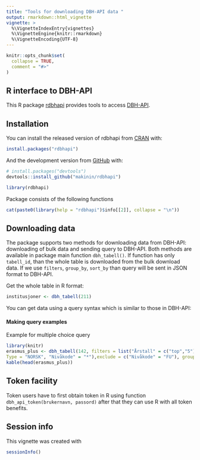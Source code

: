 ```yaml
---
title: "Tools for downloading DBH-API data "
output: rmarkdown::html_vignette
vignette: >
  %\VignetteIndexEntry{vignettes}
  %\VignetteEngine{knitr::rmarkdown}
  %\VignetteEncoding{UTF-8}
---
```


```r
knitr::opts_chunk$set(
  collapse = TRUE,
  comment = "#>"
)
```



## R interface to DBH-API

This R package [rdbhapi](https://github.com/makinin/rdbhapi) provides tools to access [DBH-API](https://dbh.nsd.uib.no/tjenester.action).


## Installation

You can install the released version of rdbhapi from [CRAN](https://CRAN.R-project.org) with:

``` r
install.packages("rdbhapi")
```

And the development version from [GitHub](https://github.com/) with:

``` r
# install.packages("devtools")
devtools::install_github("makinin/rdbhapi")
```
```r
library(rdbhapi)
```
Package consists of the following functions

```r
cat(paste0(library(help = "rdbhapi")$info[[2]], collapse = "\n"))
```

## Downloading data

The package supports two methods for downloading data from DBH-API: 
downloading of bulk data and sending query to DBH-API.
Both methods are available in package main function `dbh_tabell()`. 
If function has only `tabell_id`, than the whole table is 
downloaded from the bulk download data. If we use `filters`, `group_by`, `sort_by` 
than query will be sent in JSON format to DBH-API.

Get the whole table in R format:

```r
institusjoner <- dbh_tabell(211)

```

You can get data using a query syntax which is similar to those in DBH-API:



#### Making query examples

Example for multiple choice query 

```r
library(knitr)
erasmus_plus <- dbh_tabell(142, filters = list("Årstall" = c("top","5"),Utvekslingsavtale = "ERASMUS+", 
Type = "NORSK", "Nivåkode" = "*"),exclude = c("Nivåkode" = "FU"), group_by = "Årstall")
kable(head(erasmus_plus))
```


## Token facility 
Token users have to first obtain token in R using function `dbh_api_token(brukernavn, passord)` 
after that they can use R with all token benefits.

## Session info
This vignette was created with

```r
sessionInfo()
```

